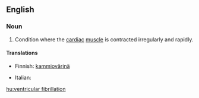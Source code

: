 ==English==

===Noun===
{{en-noun|sg=[[ventricular]] [[fibrillation]]|-}}

# {{pathology}} Condition where the [[cardiac]] [[muscle]] is contracted irregularly and rapidly.

====Translations====
{{trans-top|Condition where cardiac muscle is contracted irregularly and rapidly}}
*Finnish: [[kammiovärinä]]
{{trans-mid}}
* Italian: {{t|it|fibrillazione ventricolare|f}}
{{trans-bottom}}

[[hu:ventricular fibrillation]]